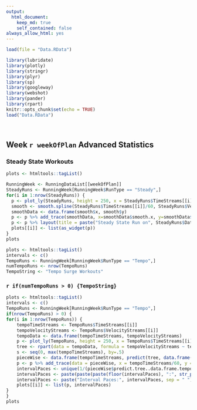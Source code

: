 ```yaml
---
output: 
  html_document:
    keep_md: true
    self_contained: false
always_allow_html: yes
---
```


```r
load(file = "Data.RData")
```

```r
library(lubridate)
library(plotly)
library(stringr)
library(plyr)
library(sp)
library(googleway)
library(webshot)
library(pander)
library(rpart)
knitr::opts_chunk$set(echo = TRUE)
load("Data.RData")
```
&nbsp;
&nbsp;
&nbsp;

  
## Week `r weekOfPlan` Advanced Statistics


### Steady State Workouts
```r
plots <- htmltools::tagList()

RunningWeek <- RunningDataList[[weekOfPlan]]
SteadyRuns <- RunningWeek[RunningWeek$RunType == "Steady",]
for(i in 1:nrow(SteadyRuns)) {
  p <- plot_ly(SteadyRuns, height = 250, x = SteadyRuns$TimeStreams[[i]]/60, y = SteadyRuns$VelocityStreams[[i]], type = "scatter", mode = "lines", name = "Raw Data")
  smooth <- smooth.spline(SteadyRuns$TimeStreams[[i]]/60, SteadyRuns$VelocityStreams[[i]], spar = 1)
  smoothData <- data.frame(smooth$x, smooth$y)
  p <- p %>% add_trace(smoothData, x=smoothData$smooth.x, y=smoothData$smooth.y, name = 'Smoothened Data')
  p <- p %>% layout(title = paste("Steady State Run on", SteadyRuns$Date[[i]], "-", "Steady Score:", signif((1 - (1/(1+exp(-17* (sd(smoothData$smooth.y) -0.25))))) * 100, 2), "%"), xaxis = list(title = "Time (minutes)"), yaxis = list(title = "Speed (m/s)"), margin = list(t = 60, b = 40))
  plots[[i]] <- list(as_widget(p))
}
plots

```


```r
plots <- htmltools::tagList()
intervals <- c()
TempoRuns <- RunningWeek[RunningWeek$RunType == "Tempo",]
numTempoRuns <- nrow(TempoRuns)
TempoString <- "Tempo Surge Workouts"
```

### `r if(numTempoRuns > 0) {TempoString}`
```r
plots <- htmltools::tagList()
intervals <- c()
TempoRuns <- RunningWeek[RunningWeek$RunType == "Tempo",]
if(nrow(TempoRuns) > 0) {
for(i in 1:nrow(TempoRuns)) {
    tempoTimeStreams <- TempoRuns$TimeStreams[[i]]
    tempoVelocityStreams <- TempoRuns$VelocityStreams[[i]]
    tempoData <- data.frame(tempoTimeStreams, tempoVelocityStreams)
    p <- plot_ly(TempoRuns, height = 250, x = TempoRuns$TimeStreams[[i]]/60, y = TempoRuns$VelocityStreams[[i]], type = "scatter", mode = "lines", name = "Raw Data") %>% layout(title = paste("Tempo Run on", TempoRuns$Date[[i]]), xaxis = list(title = "Time (minutes)"), yaxis = list(title = "Speed (m/s)"))
    tree <- rpart(data = tempoData, formula = tempoVelocityStreams ~ tempoTimeStreams, control=rpart.control(cp = 0.05))
    s <- seq(0, max(tempoTimeStreams), by=.5)
    pieceWise <- data.frame(tempoTimeStreams, predict(tree, data.frame(tempoTimeStreams)))
    p <- p %>% add_trace(data = pieceWise, x = tempoTimeStreams/60, y = pieceWise$predict.tree..data.frame.tempoTimeStreams.., name = "Interval Fit")
    intervalPaces <- unique(1/(pieceWise$predict.tree..data.frame.tempoTimeStreams..) * (1000/60))
    intervalPaces <- paste(paste(paste(floor(intervalPaces), ":", str_pad(round((intervalPaces - floor(intervalPaces))*60), 2, pad = "0"), "/km", sep = ""), collapse = ", ", sep = ", "), sep = "")
    intervalPaces <- paste("Interval Paces:", intervalPaces, sep = " ")
    plots[[i]] <- list(p, intervalPaces)
}
}
plots
```